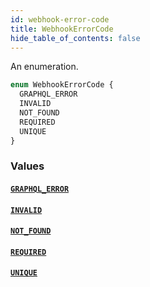 ```yaml
---
id: webhook-error-code
title: WebhookErrorCode
hide_table_of_contents: false
---
```


An enumeration.

```graphql
enum WebhookErrorCode {
  GRAPHQL_ERROR
  INVALID
  NOT_FOUND
  REQUIRED
  UNIQUE
}
```

### Values

#### [`GRAPHQL_ERROR`](#)

#### [`INVALID`](#)

#### [`NOT_FOUND`](#)

#### [`REQUIRED`](#)

#### [`UNIQUE`](#)

